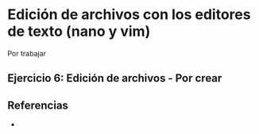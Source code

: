 # Edición de archivos con los editores de texto (nano y vim)

Por trabajar

## **Ejercicio 6:** Edición de archivos - Por crear

## Referencias

-   
